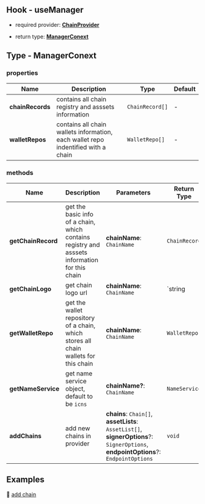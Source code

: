 ## Hook - useManager

- required provider: [**ChainProvider**](https://docs.cosmoskit.com/chain-provider)

- return type: [**ManagerConext**](#type-managerconext)

## Type - ManagerConext

### properties

| Name      | Description | Type | Default |
| ----------- | ----------- | -- | -- |
| **chainRecords**      | contains all chain registry and asssets information       | `ChainRecord[]` | - |
| **walletRepos**   | contains all chain wallets information, each wallet repo indentified with a chain       | `WalletRepo[]` | - |

### methods

| Name      | Description | Parameters | Return Type | Is Async |
| ----------- | ----------- | -- | -- | -- |
| **getChainRecord**      |   get the basic info of a chain, which contains registry and asssets information for this chain    | **chainName**: `ChainName` | `ChainRecord` | N |
| **getChainLogo**      |   get chain logo url    | **chainName**: `ChainName` | `string | undefined` | N |
| **getWalletRepo**      |   get the wallet repository of a chain, which stores all chain wallets for this chain    | **chainName**: `ChainName` | `WalletRepo` | N |
| **getNameService**      |   get name service object, default to be `icns`    | **chainName?**: `ChainName` | `NameService` | Y |
| **addChains**      | add new chains in provider    |  **chains**: `Chain[]`,<br />**assetLists**: `AssetList[]`,<br />**signerOptions**?: `SignerOptions`,<br />**endpointOptions**?: `EndpointOptions` | `void` | N |

## Examples

🚀 [add chain](https://github.com/cosmology-tech/cosmos-kit/blob/main/packages/example/pages/chains/add-chain.tsx)